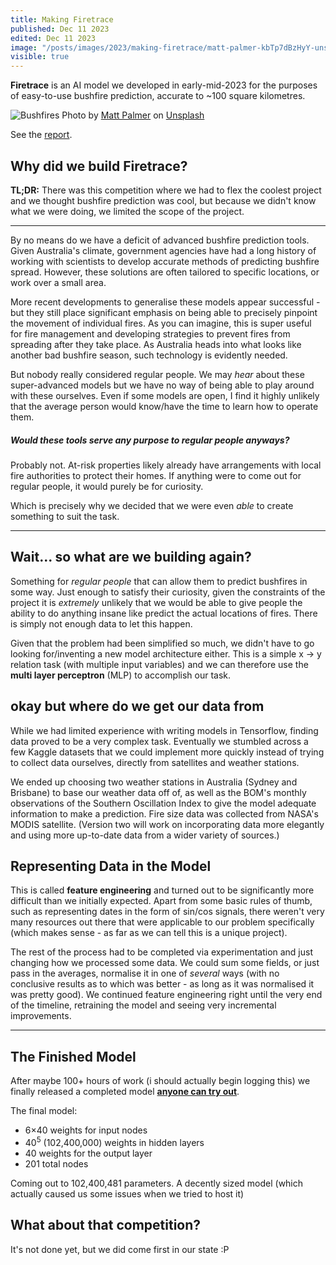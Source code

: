```yaml
---
title: Making Firetrace
published: Dec 11 2023
edited: Dec 11 2023
image: "/posts/images/2023/making-firetrace/matt-palmer-kbTp7dBzHyY-unsplash.webp"
visible: true
---
```


**Firetrace** is an AI model we developed in early-mid-2023 for the purposes of easy-to-use bushfire prediction, accurate to ~100 square kilometres.

![Bushfires](/posts/images/2023/making-firetrace/matt-palmer-kbTp7dBzHyY-unsplash.webp)
Photo by [Matt Palmer](https://unsplash.com/@mattpalmer?utm_content=creditCopyText&utm_medium=referral&utm_source=unsplash) on [Unsplash](https://unsplash.com/photos/silhouette-of-trees-during-sunset-kbTp7dBzHyY?utm_content=creditCopyText&utm_medium=referral&utm_source=unsplash)

See the [report](/2023/firetrace-report).

## Why did we build Firetrace?
**TL;DR:** There was this competition where we had to flex the coolest project and we thought bushfire prediction was cool, but because we didn't know what we were doing, we limited the scope of the project.

---

By no means do we have a deficit of advanced bushfire prediction tools. Given Australia's climate, government agencies have had a long history of working with scientists to develop accurate methods of predicting bushfire spread. However, these solutions are often tailored to specific locations, or work over a small area.

More recent developments to generalise these models appear successful - but they still place significant emphasis on being able to precisely pinpoint the movement of individual fires. As you can imagine, this is super useful for fire management and developing strategies to prevent fires from spreading after they take place. As Australia heads into what looks like another bad bushfire season, such technology is evidently needed.

But nobody really considered regular people. We may *hear* about these super-advanced models but we have no way of being able to play around with these ourselves. Even if some models are open, I find it highly unlikely that the average person would know/have the time to learn how to operate them.

##### Would these tools serve any purpose to regular people anyways?

Probably not. At-risk properties likely already have arrangements with local fire authorities to protect their homes. If anything were to come out for regular people, it would purely be for curiosity.

Which is precisely why we decided that we were even *able* to create something to suit the task.

---

## Wait... so what are we building again?
Something for *regular people* that can allow them to predict bushfires in some way. Just enough to satisfy their curiosity, given the constraints of the project it is *extremely* unlikely that we would be able to give people the ability to do anything insane like predict the actual locations of fires. There is simply not enough data to let this happen.

Given that the problem had been simplified so much, we didn't have to go looking for/inventing a new model architecture either. This is a simple x &rightarrow; y relation task (with multiple input variables) and we can therefore use the **multi layer perceptron** (MLP) to accomplish our task.

## okay but where do we get our data from
While we had limited experience with writing models in Tensorflow, finding data proved to be a very complex task. Eventually we stumbled across a few Kaggle datasets that we could implement more quickly instead of trying to collect data ourselves, directly from satellites and weather stations.

We ended up choosing two weather stations in Australia (Sydney and Brisbane) to base our weather data off of, as well as the BOM's monthly observations of the Southern Oscillation Index to give the model adequate information to make a prediction. Fire size data was collected from NASA's MODIS satellite. (Version two will work on incorporating data more elegantly and using more up-to-date data from a wider variety of sources.)

## Representing Data in the Model
This is called **feature engineering** and turned out to be significantly more difficult than we initially expected. Apart from some basic rules of thumb, such as representing dates in the form of sin/cos signals, there weren't very many resources out there that were applicable to our problem specifically (which makes sense - as far as we can tell this is a unique project).

The rest of the process had to be completed via experimentation and just changing how we processed some data. We could sum some fields, or just pass in the averages, normalise it in one of *several* ways (with no conclusive results as to which was better - as long as it was normalised it was pretty good). We continued feature engineering right until the very end of the timeline, retraining the model and seeing very incremental improvements.

---

## The Finished Model
After maybe 100+ hours of work (i should actually begin logging this) we finally released a completed model **[anyone can try out](https://jtpotato-firetrace.hf.space/)**.

The final model:
- 6&times;40 weights for input nodes
- 40<sup>5</sup> (102,400,000) weights in hidden layers
- 40 weights for the output layer
- 201 total nodes

Coming out to 102,400,481 parameters. A decently sized model (which actually caused us some issues when we tried to host it)

## What about that competition?
It's not done yet, but we did come first in our state :P